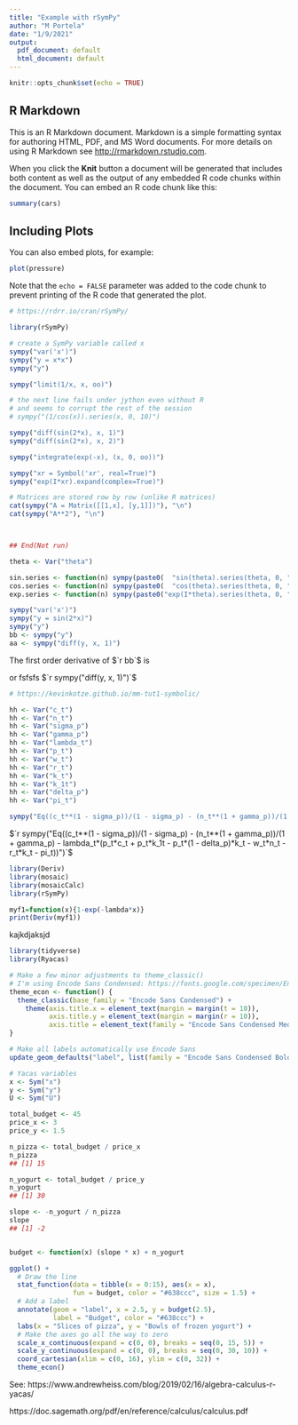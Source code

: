 ```yaml
---
title: "Example with rSymPy"
author: "M Portela"
date: "1/9/2021"
output:
  pdf_document: default
  html_document: default
---
```


```r
knitr::opts_chunk$set(echo = TRUE)
```

## R Markdown

This is an R Markdown document. Markdown is a simple formatting syntax for authoring HTML, PDF, and MS Word documents. For more details on using R Markdown see <http://rmarkdown.rstudio.com>.

When you click the **Knit** button a document will be generated that includes both content as well as the output of any embedded R code chunks within the document. You can embed an R code chunk like this:

```r
summary(cars)
```

## Including Plots

You can also embed plots, for example:

```r
plot(pressure)
```

Note that the `echo = FALSE` parameter was added to the code chunk to prevent printing of the R code that generated the plot.

```r
# https://rdrr.io/cran/rSymPy/

library(rSymPy)

# create a SymPy variable called x
sympy("var('x')")
sympy("y = x*x")
sympy("y")

sympy("limit(1/x, x, oo)")

# the next line fails under jython even without R
# and seems to corrupt the rest of the session
# sympy("(1/cos(x)).series(x, 0, 10)")

sympy("diff(sin(2*x), x, 1)")
sympy("diff(sin(2*x), x, 2)")

sympy("integrate(exp(-x), (x, 0, oo))")

sympy("xr = Symbol('xr', real=True)")
sympy("exp(I*xr).expand(complex=True)")

# Matrices are stored row by row (unlike R matrices)
cat(sympy("A = Matrix([[1,x], [y,1]])"), "\n")
cat(sympy("A**2"), "\n")



## End(Not run)

```

```r
theta <- Var("theta")

sin.series <- function(n) sympy(paste0(  "sin(theta).series(theta, 0, ", n, ")"))
cos.series <- function(n) sympy(paste0(  "cos(theta).series(theta, 0, ", n, ")"))
exp.series <- function(n) sympy(paste0("exp(I*theta).series(theta, 0, ", n, ")"))

sympy("var('x')")
sympy("y = sin(2*x)")
sympy("y")
bb <- sympy("y")
aa <- sympy("diff(y, x, 1)")

```
The first order derivative of $`r bb`$ is

\begin{equation}
`r aa`
\end{equation}

or fsfsfs $`r sympy("diff(y, x, 1)")`$

```r
# https://kevinkotze.github.io/mm-tut1-symbolic/

hh <- Var("c_t")
hh <- Var("n_t")
hh <- Var("sigma_p")
hh <- Var("gamma_p")
hh <- Var("lambda_t")
hh <- Var("p_t")
hh <- Var("w_t")
hh <- Var("r_t")
hh <- Var("k_t")
hh <- Var("k_1t")
hh <- Var("delta_p")
hh <- Var("pi_t")

sympy("Eq((c_t**(1 - sigma_p))/(1 - sigma_p) - (n_t**(1 + gamma_p))/(1 + gamma_p) - lambda_t*(p_t*c_t + p_t*k_1t - p_t*(1 - delta_p)*k_t - w_t*n_t - r_t*k_t - pi_t))")

```

$`r sympy("Eq((c_t**(1 - sigma_p))/(1 - sigma_p) - (n_t**(1 + gamma_p))/(1 + gamma_p) - lambda_t*(p_t*c_t + p_t*k_1t - p_t*(1 - delta_p)*k_t - w_t*n_t - r_t*k_t - pi_t))")`$


```r
library(Deriv)
library(mosaic)
library(mosaicCalc)
library(rSymPy)

myf1=function(x){1-exp(-lambda*x)}
print(Deriv(myf1))

```



kajkdjaksjd


```r
library(tidyverse)
library(Ryacas)

# Make a few minor adjustments to theme_classic()
# I'm using Encode Sans Condensed: https://fonts.google.com/specimen/Encode+Sans+Condensed
theme_econ <- function() {
  theme_classic(base_family = "Encode Sans Condensed") + 
    theme(axis.title.x = element_text(margin = margin(t = 10)),
          axis.title.y = element_text(margin = margin(r = 10)),
          axis.title = element_text(family = "Encode Sans Condensed Medium"))
}

# Make all labels automatically use Encode Sans
update_geom_defaults("label", list(family = "Encode Sans Condensed Bold"))

# Yacas variables
x <- Sym("x")
y <- Sym("y")
U <- Sym("U")
```




```r

total_budget <- 45
price_x <- 3
price_y <- 1.5

n_pizza <- total_budget / price_x
n_pizza
## [1] 15

n_yogurt <- total_budget / price_y
n_yogurt
## [1] 30

slope <- -n_yogurt / n_pizza
slope
## [1] -2


budget <- function(x) (slope * x) + n_yogurt

ggplot() + 
  # Draw the line
  stat_function(data = tibble(x = 0:15), aes(x = x),
                fun = budget, color = "#638ccc", size = 1.5) +
  # Add a label
  annotate(geom = "label", x = 2.5, y = budget(2.5), 
           label = "Budget", color = "#638ccc") +
  labs(x = "Slices of pizza", y = "Bowls of frozen yogurt") +
  # Make the axes go all the way to zero
  scale_x_continuous(expand = c(0, 0), breaks = seq(0, 15, 5)) +
  scale_y_continuous(expand = c(0, 0), breaks = seq(0, 30, 10)) +
  coord_cartesian(xlim = c(0, 16), ylim = c(0, 32)) +
  theme_econ()
```


See: https://www.andrewheiss.com/blog/2019/02/16/algebra-calculus-r-yacas/


https://doc.sagemath.org/pdf/en/reference/calculus/calculus.pdf


